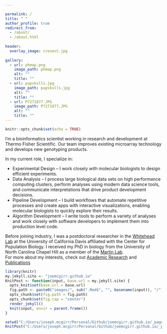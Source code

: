 ```yaml
---

permalink: /
title: " "
author_profile: true
redirect_from: 
  - /about/
  - /about.html
  
header:
  overlay_image: cresent.jpg 
  
gallery:
  - url: phmap.png
    image_path: phmap.png
    alt: ""
    title: ""
  - url: pupskulls.jpg
    image_path: pupskulls.jpg
    alt: ""
    title: ""
  - url: P7271877.JPG
    image_path: P7271877.JPG
    alt: ""
    title: "" 
---
```


```r
knitr::opts_chunk$set(echo = TRUE)
```

I’m a bioinformatics scientist working in research and development at Thermo Fisher Scientific.
Our team improves existing microarray technology and develops new genotyping products. 

In my current role, I specialize in:

  - Experimental Design -- I work closely with molecular biologists to design efficient experiments.
  - Data Analysis -- I process large biological data sets on high performance computing clusters,
  perform analyses using modern data science tools, and communicate interpretations that drive product development decisions.
  - Pipeline Development -- I build workflows that automate repetitive processes and create apps with interactive visualizations, 
  enabling molecular biologists to quickly explore their results.
  - Algorithm Development -- I write tools to perform a variety of analyses and work closely with software developers to implement 
  them into production level code.
   

Before joining industry, I was a postdoctoral researcher in the [Whitehead Lab](https://whiteheadresearch.wordpress.com/) 
at the University of California Davis affiliated with the Center for Population Biology. 
I received my PhD in biology from the University of North Carolina Chapel Hill 
as a member of the [Martin Lab](http://ib.berkeley.edu/labs/martin/).  
For more about my interests, check out [Academic Research](https://joemcgirr.github.io/research/) 
and [Publications](https://joemcgirr.github.io/publications/)





```r
library(knitr)
my.jekyll.site <- "joemcgirr.github.io"
KnitPost <- function(input, base.url = my.jekyll.site) {
  opts_knit$set(base.url = base.url)
  fig.path <- paste0("images/", sub(".Rmd$", "", basename(input)), "/")
  opts_chunk$set(fig.path = fig.path)
  opts_chunk$set(fig.cap = "center")
  render_jekyll()
  knit(input, envir = parent.frame())
}

setwd("C:/Users/joseph.mcgirr/Personal/Github/joemcgirr.github.io/_pages/")
KnitPost("C:/Users/joseph.mcgirr/Personal/Github/joemcgirr.github.io/_pages/about.Rmd")

```
